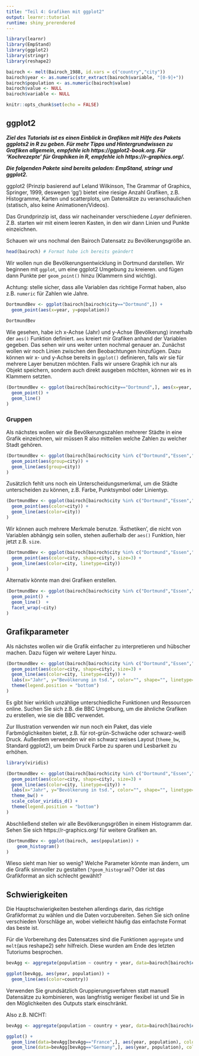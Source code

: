 ```yaml
---
title: "Teil 4: Grafiken mit ggplot2"
output: learnr::tutorial
runtime: shiny_prerendered
---
```


```r
library(learnr)
library(EmpStand)
library(ggplot2)
library(stringr)
library(reshape2)

bairoch <- melt(Bairoch_1988, id.vars = c("country","city"))
bairoch$year <- as.numeric(str_extract(bairoch$variable, "[0-9]+"))
bairoch$population <- as.numeric(bairoch$value)
bairoch$value <- NULL
bairoch$variable <- NULL

knitr::opts_chunk$set(echo = FALSE)
```


## ggplot2

***Ziel des Tutorials ist es einen Einblick in Grafiken mit Hilfe des Pakets ggplots2 in R zu geben. Für mehr Tipps und Hintergrundwissen zu Grafiken allgemein, empfehle ich https://ggplot2-book.org. Für 'Kochrezepte' für Graphiken in R, empfehle ich https://r-graphics.org/.***

***Die folgenden Pakete sind bereits geladen: EmpStand, stringr und ggplot2.***

ggplot2 (Prinzip basierend auf Leland Wilkinson, The Grammar of Graphics, Springer, 1999, deswegen 'gg')  bietet eine riesige Anzahl Grafiken, z.B. Histogramme, Karten und scatterplots, um Datensätze zu veranschaulichen (statisch, also keine Animationen/Videos).

Das Grundprinzip ist, dass wir nacheinander verschiedene _Layer_ definieren. Z.B. starten wir mit einem leeren Kasten, in den wir dann Linien und Punkte einzeichnen.

Schauen wir uns nochmal den Bairoch Datensatz zu Bevölkerungsgröße an.

```r

head(bairoch) # Format habe ich bereits geändert

```

Wir wollen nun die Bevölkerungsentwicklung in Dortmund darstellen. Wir beginnen mit `ggplot`, um eine ggplot2 Umgebung zu kreieren. und fügen dann Punkte per `geom_point()` hinzu (Klammern sind wichtig).

Achtung: stelle sicher, dass alle Variablen das richtige Format haben, also z.B. `numeric` für Zahlen wie Jahre.

```r

DortmundBev <- ggplot(bairoch[bairoch$city=="Dortmund",]) +
  geom_point(aes(x=year, y=population))
  
DortmundBev
```

Wie gesehen, habe ich x-Achse (Jahr) und y-Achse (Bevölkerung) innerhalb der `aes()` Funktion definiert. `aes` kreiert mir Grafiken anhand der Variablen gegeben. Das sehen wir uns weiter unten nochmal genauer an. Zunächst wollen wir noch Linien zwischen den Beobachtungen hinzufügen. Dazu können wir x- und y-Achse bereits in `ggplot()` definieren, falls wir sie für mehrere Layer benutzen möchten. Falls wir unsere Graphik ich nur als Objekt speichern, sondern auch direkt ausgeben möchten, können wir es in Klammern setzten.

```r

(DortmundBev <- ggplot(bairoch[bairoch$city=="Dortmund",], aes(x=year, y=population)) +
  geom_point() +
  geom_line()
)

```


### Gruppen

Als nächstes wollen wir die Bevölkerungszahlen mehrerer Städte in eine Grafik einzeichnen, wir müssen R also mitteilen welche Zahlen zu welcher Stadt gehören.

```r

(DortmundBev <- ggplot(bairoch[bairoch$city %in% c("Dortmund","Essen","Augsburg"),], aes(x=year, y=population)) +
  geom_point(aes(group=city)) +
  geom_line(aes(group=city)) 
)

```

Zusätzlich fehlt uns noch ein Unterscheidungsmerkmal, um die Städte unterscheiden zu können, z.B. Farbe, Punktsymbol oder Linientyp.

```r

(DortmundBev <- ggplot(bairoch[bairoch$city %in% c("Dortmund","Essen","Augsburg"),], aes(x=year, y=population)) +
  geom_point(aes(color=city)) +
  geom_line(aes(color=city)) 
)

```

Wir können auch mehrere Merkmale benutze. 'Ästhetiken', die nicht von Variablen abhängig sein sollen, stehen außerhalb der `aes()` Funktion, hier jetzt z.B. `size`.

```r

(DortmundBev <- ggplot(bairoch[bairoch$city %in% c("Dortmund","Essen","Augsburg"),], aes(x=year, y=population)) +
  geom_point(aes(color=city, shape=city), size=3) +
  geom_line(aes(color=city, linetype=city)) 
)

```

Alternativ könnte man drei Grafiken erstellen.

```r

(DortmundBev <- ggplot(bairoch[bairoch$city %in% c("Dortmund","Essen","Augsburg"),], aes(x=year, y=population)) +
  geom_point() +
  geom_line()  +
  facet_wrap(~city)
)

```

## Grafikparameter

Als nächstes wollen wir die Grafik einfacher zu interpretieren und hübscher machen. Dazu fügen wir weitere Layer hinzu.

```r

(DortmundBev <- ggplot(bairoch[bairoch$city %in% c("Dortmund","Essen","Augsburg"),], aes(x=year, y=population)) +
  geom_point(aes(color=city, shape=city), size=3) +
  geom_line(aes(color=city, linetype=city)) +
  labs(x="Jahr", y="Bevölkerung in tsd.", color="", shape="", linetype="") +
  theme(legend.position = "bottom")
)

```


Es gibt hier wirklich unzählige unterschiedliche Funktionen und Ressourcen online. Suchen Sie sich z.B. die BBC Umgebung, um die ähnliche Grafiken zu erstellen, wie sie die BBC verwendet.

Zur Illustration verwenden wir nun noch ein Paket, das viele Farbmöglichkeiten bietet, z.B. für rot-grün-Schwäche oder schwarz-weiß Druck. Außerdem verwenden wir ein schwarz weises Layout (`theme_bw`, Standard ggplot2), um beim Druck Farbe zu sparen und Lesbarkeit zu erhöhen.

```r

library(viridis)

(DortmundBev <- ggplot(bairoch[bairoch$city %in% c("Dortmund","Essen","Augsburg"),], aes(x=year, y=population)) +
  geom_point(aes(color=city, shape=city), size=3) +
  geom_line(aes(color=city, linetype=city)) +
  labs(x="Jahr", y="Bevölkerung in tsd.", color="", shape="", linetype="") +
  theme_bw() +
  scale_color_viridis_d() +
  theme(legend.position = "bottom") 
)

```

Abschließend stellen wir alle Bevölkerungsgrößen in einem Histogramm dar. Sehen Sie sich https://r-graphics.org/ für weitere Grafiken an.

```r

(DortmundBev <- ggplot(bairoch, aes(population)) +
    geom_histogram()
)

```

Wieso sieht man hier so wenig? Welche Parameter könnte man ändern, um die Grafik sinnvoller zu gestalten (`?geom_histogram`)? Oder ist das Grafikformat an sich schlecht gewählt? 


## Schwierigkeiten

Die Hauptschwierigkeiten bestehen allerdings darin, das richtige Grafikformat zu wählen und die Daten vorzubereiten. Sehen Sie sich online verschieden Vorschläge an, wobei vielleicht häufig das einfachste Format das beste ist.

Für die Vorbereitung des Datensatzes sind die Funktionen `aggregate` und `melt`(aus reshape2) sehr hilfreich. Diese wurden am Ende des letzten Tutoriums besprochen. 

```r

bevAgg <- aggregate(population ~ country + year, data=bairoch[bairoch$country%in%c("France","Germany"),], FUN = sum)

ggplot(bevAgg, aes(year, population)) +
  geom_line(aes(color=country))


```


Verwenden Sie grundsätzlich Gruppierungsverfahren statt manuell Datensätze zu kombinieren, was langfristig weniger flexibel ist und Sie in den Möglichkeiten des Outputs stark einschränkt.

Also z.B. NICHT:

```r

bevAgg <- aggregate(population ~ country + year, data=bairoch[bairoch$country%in%c("France","Germany"),], FUN = sum)

ggplot() +
  geom_line(data=bevAgg[bevAgg=="France",], aes(year, population), color="red") +
  geom_line(data=bevAgg[bevAgg=="Germany",], aes(year, population), color="blue")


```








